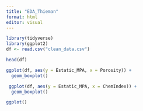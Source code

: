 ```yaml
---
title: "EDA_Thieman"
format: html
editor: visual
---
```


```r
library(tidyverse)
library(ggplot2)
df <- read.csv("clean_data.csv")
```

```r
head(df)
```

```r
ggplot(df, aes(y = Estatic_MPA, x = Porosity)) + 
  geom_boxplot()

```

```r
 ggplot(df, aes(y = Estatic_MPA, x = ChemIndex)) + 
  geom_boxplot()
```
```r

ggplot()

```


